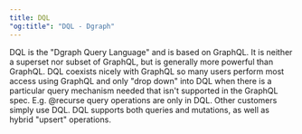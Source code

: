 ```yaml
---
title: DQL
"og:title": "DQL - Dgraph"
---
```



<DgraphWIP />

DQL is the "Dgraph Query Language" and is based on GraphQL. It is neither a
superset nor subset of GraphQL, but is generally more powerful than GraphQL. DQL
coexists nicely with GraphQL so many users perform most access using GraphQL and
only "drop down" into DQL when there is a particular query mechanism needed that
isn't supported in the GraphQL spec. E.g. @recurse query operations are only in
DQL. Other customers simply use DQL. DQL supports both queries and mutations, as
well as hybrid "upsert" operations.
